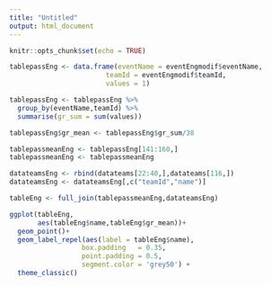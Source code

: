 ---
title: "Untitled"
output: html_document
---

```{r setup, include=FALSE}
knitr::opts_chunk$set(echo = TRUE)
```

```{r}
tablepassEng <- data.frame(eventName = eventEngmodif$eventName,
                        teamId = eventEngmodif$teamId,
                        values = 1)
```

```{r}
tablepassEng <- tablepassEng %>%
  group_by(eventName,teamId) %>%
  summarise(gr_sum = sum(values))
```

```{r}
tablepassEng$gr_mean <- tablepassEng$gr_sum/38
```

```{r}
tablepassmeanEng <- tablepassEng[141:160,]
tablepassmeanEng <- tablepassmeanEng
```

```{r}
datateamsEng <- rbind(datateams[22:40,],datateams[116,])
datateamsEng <- datateamsEng[,c("teamId","name")]
```

```{r}
tableEng <- full_join(tablepassmeanEng,datateamsEng)
```

```{r}
ggplot(tableEng,
       aes(tableEng$name,tableEng$gr_mean))+
  geom_point()+
  geom_label_repel(aes(label = tableEng$name),
                  box.padding   = 0.35, 
                  point.padding = 0.5,
                  segment.color = 'grey50') +
  theme_classic()
```

